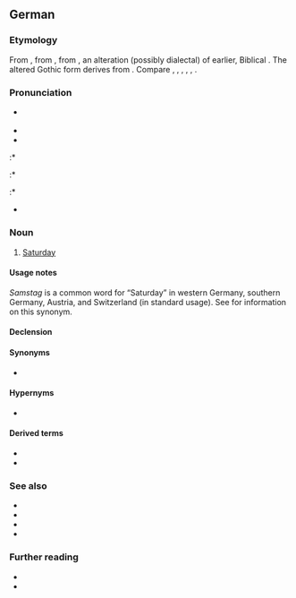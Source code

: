 {{also|samstag}}
==German==

===Etymology===
From {{inh|de|gmh|sameztac|sameztac, samztac}}, from {{inh|de|goh|sambaztag||Sabbath day}}, from {{der|de|got|*𐍃𐌰𐌼𐌱𐌰𐍄𐍉}}, an alteration (possibly dialectal) of earlier, Biblical {{m|got|𐍃𐌰𐌱𐌱𐌰𐍄𐍉}}. The altered Gothic form derives from {{der|de|gkm|*σάμβατον||Sabbath}}. Compare {{cog|fr|samedi}}, {{cog|fro|sambedi}}, {{cog|rm|somda}}, {{cog|ro|sâmbătă}}, {{cog|hu|szombat}}, {{cog|cu|сѫбота}}.

===Pronunciation===
* {{IPA|de|/ˈzamstʰaːk/}} {{a|standard}}
* {{audio|de|De-Samstag-2.oga|Samstag}}
* {{audio|de|De-Samstag.ogg|Audio}}
:* {{IPA|de|/ˈzamstʰax/}} {{a|northern Germany and parts of central Germany; chiefly colloquial}}
:* {{IPA|de|/ˈzamstʰaːx/}} {{a|parts of central Germany; chiefly colloquial}}
:* {{IPA|de|/ˈsamʃtʰaːk/}} {{a|south-western Germany and Switzerland; dialect}}
* {{rhymes|de|aːɡ̊}}

===Noun===
{{de-noun|m,(e)s}}

# {{lb|de|now dominant except in former [[East Germany]]}} [[Saturday]]

====Usage notes====
''Samstag'' is a common word for “Saturday” in western Germany, southern Germany, Austria, and Switzerland (in standard usage). See {{m|de|Sonnabend}} for information on this synonym.

====Declension====
{{de-ndecl|m,(e)s}}

====Synonyms====
* {{sense|eastern and, traditionally, northern Germany}} {{l|de|Sonnabend}}

====Hypernyms====
* {{l|de|Tag}}

====Derived terms====
* {{l|de|samstags}}
* {{l|de|Karsamstag}}

===See also===
* {{l|de|Sabbat}}
* {{l|de|Sabbattag}}
* {{l|de|Schabbat}}
* {{list:days of the week/de}}

===Further reading===
* {{R:Duden}}
* {{R:DWDS}}

{{C|de|Days of the week}}